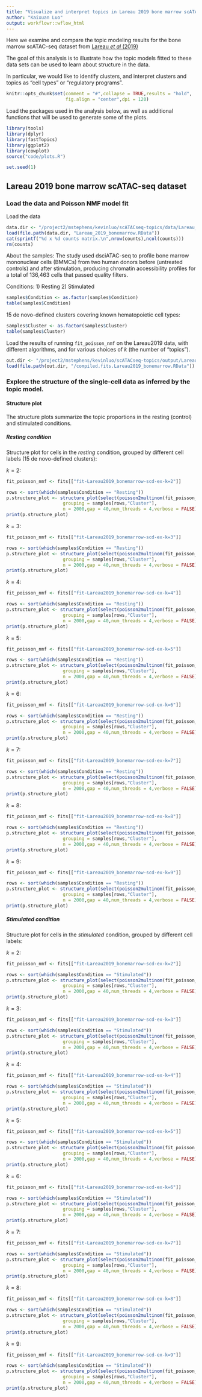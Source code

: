 ```yaml
---
title: "Visualize and interpret topics in Lareau 2019 bone marrow scATAC-seq data"
author: "Kaixuan Luo"
output: workflowr::wflow_html
---
```


Here we examine and compare the topic modeling results for the 
bone marrow scATAC-seq dataset from [Lareau *et al* (2019)](scATACseq_data_Lareau2019.html)

The goal of this analysis is to illustrate how the topic models
fitted to these data sets can be used to learn about structure in the
data. 

In particular, we would like to identify clusters, and interpret
clusters and topics as "cell types" or "regulatory programs".

```r
knitr::opts_chunk$set(comment = "#",collapse = TRUE,results = "hold",
                      fig.align = "center",dpi = 120)
```

Load the packages used in the analysis below, as well as additional
functions that will be used to generate some of the plots.

```r
library(tools)
library(dplyr)
library(fastTopics)
library(ggplot2)
library(cowplot)
source("code/plots.R")
```

```r
set.seed(1)
```

Lareau 2019 bone marrow scATAC-seq dataset
------------------------------------------

### Load the data and Poisson NMF model fit
Load the data
```r
data.dir <- "/project2/mstephens/kevinluo/scATACseq-topics/data/Lareau_2019/bone_marrow/processed_data/"
load(file.path(data.dir, "Lareau_2019_bonemarrow.RData"))
cat(sprintf("%d x %d counts matrix.\n",nrow(counts),ncol(counts)))
rm(counts)
```

About the samples:
The study used dsciATAC-seq to profile bone marrow mononuclear cells (BMMCs)
from two human donors before (untreated controls) and after stimulation, 
producing chromatin accessibility profiles for a total of 136,463 cells that passed quality filters.

Conditions: 1) Resting 2) Stimulated
```r
samples$Condition <- as.factor(samples$Condition)
table(samples$Condition)
```

15 de novo-defined clusters covering known hematopoietic cell types:
```r
samples$Cluster <- as.factor(samples$Cluster)
table(samples$Cluster)

```

Load the results of running `fit_poisson_nmf` on the Lareau2019 data,
with different algorithms, and for various choices of $k$ (the number
of "topics").
```r
out.dir <- "/project2/mstephens/kevinluo/scATACseq-topics/output/Lareau_2019"
load(file.path(out.dir, "/compiled.fits.Lareau2019_bonemarrow.RData"))
```

### Explore the structure of the single-cell data as inferred by the topic model.

#### Structure plot

The structure plots summarize the topic proportions in the resting (control) and stimulated conditions.

##### Resting condition
Structure plot for cells in the *resting* condition, grouped by different cell labels (15 de novo-defined clusters):

$k = 2$: 
```r
fit_poisson_nmf <- fits[["fit-Lareau2019_bonemarrow-scd-ex-k=2"]]

rows <- sort(which(samples$Condition == "Resting"))
p.structure_plot <- structure_plot(select(poisson2multinom(fit_poisson_nmf), loadings = rows),
                     grouping = samples[rows,"Cluster"],
                     n = 2000,gap = 40,num_threads = 4,verbose = FALSE)
print(p.structure_plot)
```

$k = 3$: 
```r
fit_poisson_nmf <- fits[["fit-Lareau2019_bonemarrow-scd-ex-k=3"]]

rows <- sort(which(samples$Condition == "Resting"))
p.structure_plot <- structure_plot(select(poisson2multinom(fit_poisson_nmf), loadings = rows),
                     grouping = samples[rows,"Cluster"],
                     n = 2000,gap = 40,num_threads = 4,verbose = FALSE)
print(p.structure_plot)
```

$k = 4$: 
```r
fit_poisson_nmf <- fits[["fit-Lareau2019_bonemarrow-scd-ex-k=4"]]

rows <- sort(which(samples$Condition == "Resting"))
p.structure_plot <- structure_plot(select(poisson2multinom(fit_poisson_nmf), loadings = rows),
                     grouping = samples[rows,"Cluster"],
                     n = 2000,gap = 40,num_threads = 4,verbose = FALSE)
print(p.structure_plot)
```

$k = 5$: 
```r
fit_poisson_nmf <- fits[["fit-Lareau2019_bonemarrow-scd-ex-k=5"]]

rows <- sort(which(samples$Condition == "Resting"))
p.structure_plot <- structure_plot(select(poisson2multinom(fit_poisson_nmf), loadings = rows),
                     grouping = samples[rows,"Cluster"],
                     n = 2000,gap = 40,num_threads = 4,verbose = FALSE)
print(p.structure_plot)
```

$k = 6$: 
```r
fit_poisson_nmf <- fits[["fit-Lareau2019_bonemarrow-scd-ex-k=6"]]

rows <- sort(which(samples$Condition == "Resting"))
p.structure_plot <- structure_plot(select(poisson2multinom(fit_poisson_nmf), loadings = rows),
                     grouping = samples[rows,"Cluster"],
                     n = 2000,gap = 40,num_threads = 4,verbose = FALSE)
print(p.structure_plot)
```

$k = 7$: 
```r
fit_poisson_nmf <- fits[["fit-Lareau2019_bonemarrow-scd-ex-k=7"]]

rows <- sort(which(samples$Condition == "Resting"))
p.structure_plot <- structure_plot(select(poisson2multinom(fit_poisson_nmf), loadings = rows),
                     grouping = samples[rows,"Cluster"],
                     n = 2000,gap = 40,num_threads = 4,verbose = FALSE)
print(p.structure_plot)
```

$k = 8$: 
```r
fit_poisson_nmf <- fits[["fit-Lareau2019_bonemarrow-scd-ex-k=8"]]

rows <- sort(which(samples$Condition == "Resting"))
p.structure_plot <- structure_plot(select(poisson2multinom(fit_poisson_nmf), loadings = rows),
                     grouping = samples[rows,"Cluster"],
                     n = 2000,gap = 40,num_threads = 4,verbose = FALSE)
print(p.structure_plot)
```

$k = 9$: 
```r
fit_poisson_nmf <- fits[["fit-Lareau2019_bonemarrow-scd-ex-k=9"]]

rows <- sort(which(samples$Condition == "Resting"))
p.structure_plot <- structure_plot(select(poisson2multinom(fit_poisson_nmf), loadings = rows),
                     grouping = samples[rows,"Cluster"],
                     n = 2000,gap = 40,num_threads = 4,verbose = FALSE)
print(p.structure_plot)
```

##### Stimulated condition

Structure plot for cells in the *stimulated* condition, grouped by different cell labels:

$k = 2$: 
```r
fit_poisson_nmf <- fits[["fit-Lareau2019_bonemarrow-scd-ex-k=2"]]

rows <- sort(which(samples$Condition == "Stimulated"))
p.structure_plot <- structure_plot(select(poisson2multinom(fit_poisson_nmf), loadings = rows),
                     grouping = samples[rows,"Cluster"],
                     n = 2000,gap = 40,num_threads = 4,verbose = FALSE)
print(p.structure_plot)
```

$k = 3$: 
```r
fit_poisson_nmf <- fits[["fit-Lareau2019_bonemarrow-scd-ex-k=3"]]

rows <- sort(which(samples$Condition == "Stimulated"))
p.structure_plot <- structure_plot(select(poisson2multinom(fit_poisson_nmf), loadings = rows),
                     grouping = samples[rows,"Cluster"],
                     n = 2000,gap = 40,num_threads = 4,verbose = FALSE)
print(p.structure_plot)
```

$k = 4$: 
```r
fit_poisson_nmf <- fits[["fit-Lareau2019_bonemarrow-scd-ex-k=4"]]

rows <- sort(which(samples$Condition == "Stimulated"))
p.structure_plot <- structure_plot(select(poisson2multinom(fit_poisson_nmf), loadings = rows),
                     grouping = samples[rows,"Cluster"],
                     n = 2000,gap = 40,num_threads = 4,verbose = FALSE)
print(p.structure_plot)
```

$k = 5$: 
```r
fit_poisson_nmf <- fits[["fit-Lareau2019_bonemarrow-scd-ex-k=5"]]

rows <- sort(which(samples$Condition == "Stimulated"))
p.structure_plot <- structure_plot(select(poisson2multinom(fit_poisson_nmf), loadings = rows),
                     grouping = samples[rows,"Cluster"],
                     n = 2000,gap = 40,num_threads = 4,verbose = FALSE)
print(p.structure_plot)
```

$k = 6$: 
```r
fit_poisson_nmf <- fits[["fit-Lareau2019_bonemarrow-scd-ex-k=6"]]

rows <- sort(which(samples$Condition == "Stimulated"))
p.structure_plot <- structure_plot(select(poisson2multinom(fit_poisson_nmf), loadings = rows),
                     grouping = samples[rows,"Cluster"],
                     n = 2000,gap = 40,num_threads = 4,verbose = FALSE)
print(p.structure_plot)
```

$k = 7$: 
```r
fit_poisson_nmf <- fits[["fit-Lareau2019_bonemarrow-scd-ex-k=7"]]

rows <- sort(which(samples$Condition == "Stimulated"))
p.structure_plot <- structure_plot(select(poisson2multinom(fit_poisson_nmf), loadings = rows),
                     grouping = samples[rows,"Cluster"],
                     n = 2000,gap = 40,num_threads = 4,verbose = FALSE)
print(p.structure_plot)
```

$k = 8$: 
```r
fit_poisson_nmf <- fits[["fit-Lareau2019_bonemarrow-scd-ex-k=8"]]

rows <- sort(which(samples$Condition == "Stimulated"))
p.structure_plot <- structure_plot(select(poisson2multinom(fit_poisson_nmf), loadings = rows),
                     grouping = samples[rows,"Cluster"],
                     n = 2000,gap = 40,num_threads = 4,verbose = FALSE)
print(p.structure_plot)
```

$k = 9$: 
```r
fit_poisson_nmf <- fits[["fit-Lareau2019_bonemarrow-scd-ex-k=9"]]

rows <- sort(which(samples$Condition == "Stimulated"))
p.structure_plot <- structure_plot(select(poisson2multinom(fit_poisson_nmf), loadings = rows),
                     grouping = samples[rows,"Cluster"],
                     n = 2000,gap = 40,num_threads = 4,verbose = FALSE)
print(p.structure_plot)
```
